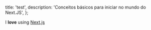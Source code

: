 
  title: 'test',
  description: 'Conceitos básicos para iniciar no mundo do Next.JS',
};

I **love** using [Next.js](https://nextjs.org/)
